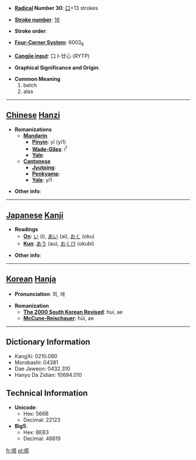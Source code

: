* '''[[Wiktionary:Chinese radical index| Radical]] Number 30''': [[Wiktionary:Chinese radical index 口|口]]+13 strokes

* '''[[Wiktionary:Chinese total strokes index|Stroke number]]''': [[Wiktionary:Chinese total strokes index 16|16]]

* '''Stroke order''': 

* '''[[Wiktionary:Chinese four corner index|Four-Corner System]]''': 6003<sub>6</sub>

* '''[[Wiktionary:Chinese Cangjie index|Cangjie input]]''': 口卜廿心 (RYTP)

* '''Graphical Significance and Origin''': 

* '''Common Meaning'''
*#belch
*# alas


----

== [[Chinese]] [[Hanzi]] ==

* '''Romanizations'''
** '''[[Mandarin]]'''
*** '''[[Pinyin]]''': yī (yi1)
*** '''[[Wade-Giles]]''': i<sup>1</sup>
*** '''[[Yale]]''': 
** '''[[Cantonese]]'''
*** '''[[Jyutping]]''':
*** '''[[Penkyamp]]''': 
*** '''[[Yale]]''': yi1

* '''Other info''': 

----

== [[Japanese]] [[Kanji]] ==

* '''Readings'''
** '''[[On]]''': [[い]] (i), [[あい]] (ai), [[おく]] (oku)
** '''[[Kun]]''': [[あう]] (au), [[おくび]] (okubi)

* '''Other info''':  

----

== [[Korean]] [[Hanja]] ==

* '''Pronunciation''': 희, 애

* '''Romanization'''
** '''[[The 2000 South Korean Revised Romanization|The 2000 South Korean Revised]]''': hui, ae
** '''[[McCune-Reischauer]]''': hŭi, ae

----

== Dictionary Information ==

* KangXi: 0210.080
* Morobashi: 04381
* Dae Jaweon: 0432.310
* Hanyu Da Zidian: 10694.010

== Technical Information ==

* '''Unicode''':
** Hex: 566B
** Decimal: 22123
* '''Big5''':
** Hex: BEB3
** Decimal: 48819

[[fr:噫]]
[[pl:噫]]